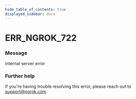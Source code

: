 ```yaml
---
hide_table_of_contents: true
displayed_sidebar: docs
---
```



# ERR_NGROK_722

### Message

internal server error

<ErrorDetails error="err_ngrok_722" />

### Further help

If you're having trouble resolving this error, please reach out to [support@ngrok.com](mailto:support@ngrok.com?subject=Help%20with%20ERR_NGROK_722)

